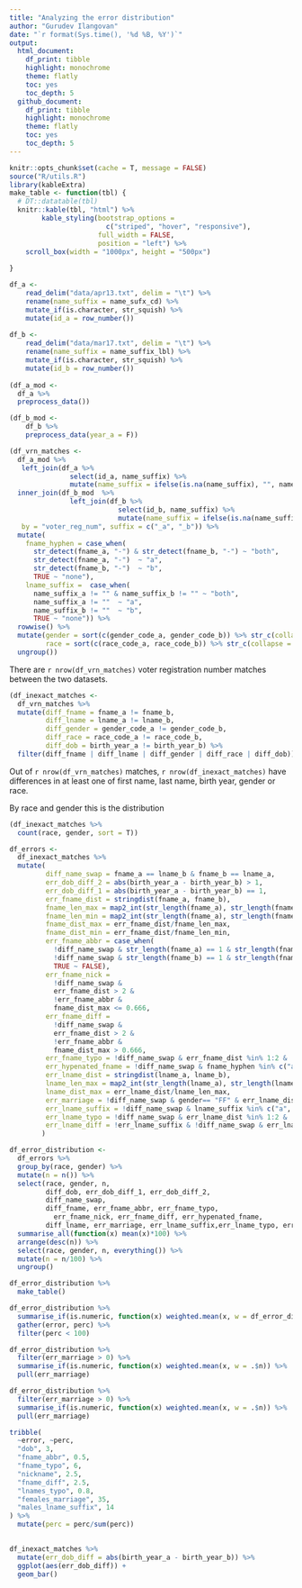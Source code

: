 ```yaml
---
title: "Analyzing the error distribution"
author: "Gurudev Ilangovan"
date: "`r format(Sys.time(), '%d %B, %Y')`"
output: 
  html_document: 
    df_print: tibble
    highlight: monochrome
    theme: flatly
    toc: yes
    toc_depth: 5
  github_document:
    df_print: tibble
    highlight: monochrome
    theme: flatly
    toc: yes
    toc_depth: 5
---
```


```r
knitr::opts_chunk$set(cache = T, message = FALSE)
source("R/utils.R")
library(kableExtra)
make_table <- function(tbl) {
  # DT::datatable(tbl)
  knitr::kable(tbl, "html") %>%
        kable_styling(bootstrap_options =
                        c("striped", "hover", "responsive"),
                      full_width = FALSE,
                      position = "left") %>% 
    scroll_box(width = "1000px", height = "500px")
    
}
```


```r
df_a <- 
    read_delim("data/apr13.txt", delim = "\t") %>% 
    rename(name_suffix = name_sufx_cd) %>% 
    mutate_if(is.character, str_squish) %>% 
    mutate(id_a = row_number())
  
df_b <- 
    read_delim("data/mar17.txt", delim = "\t") %>% 
    rename(name_suffix = name_suffix_lbl) %>% 
    mutate_if(is.character, str_squish) %>% 
    mutate(id_b = row_number())
  
(df_a_mod <- 
  df_a %>% 
  preprocess_data())

(df_b_mod <- 
    df_b %>% 
    preprocess_data(year_a = F))
```

```r
(df_vrn_matches <- 
  df_a_mod %>% 
   left_join(df_a %>% 
               select(id_a, name_suffix) %>% 
               mutate(name_suffix = ifelse(is.na(name_suffix), "", name_suffix))) %>% 
  inner_join(df_b_mod  %>% 
               left_join(df_b %>% 
                           select(id_b, name_suffix) %>% 
                           mutate(name_suffix = ifelse(is.na(name_suffix), "", name_suffix))),
   by = "voter_reg_num", suffix = c("_a", "_b")) %>% 
  mutate(
    fname_hyphen = case_when(
      str_detect(fname_a, "-") & str_detect(fname_b, "-") ~ "both",
      str_detect(fname_a, "-")  ~ "a",
      str_detect(fname_b, "-")  ~ "b",
      TRUE ~ "none"),
    lname_suffix =  case_when(
      name_suffix_a != "" & name_suffix_b != "" ~ "both",
      name_suffix_a != ""  ~ "a",
      name_suffix_b != ""  ~ "b",
      TRUE ~ "none")) %>%
  rowwise() %>% 
  mutate(gender = sort(c(gender_code_a, gender_code_b)) %>% str_c(collapse = ""),
         race = sort(c(race_code_a, race_code_b)) %>% str_c(collapse = "")) %>% 
  ungroup())
```

There are `r nrow(df_vrn_matches)` voter registration number matches between the two datasets. 


```r
(df_inexact_matches <- 
  df_vrn_matches %>% 
  mutate(diff_fname = fname_a != fname_b,
         diff_lname = lname_a != lname_b,
         diff_gender = gender_code_a != gender_code_b,
         diff_race = race_code_a != race_code_b,
         diff_dob = birth_year_a != birth_year_b) %>% 
  filter(diff_fname | diff_lname | diff_gender | diff_race | diff_dob))
```

Out of `r nrow(df_vrn_matches)` matches, `r nrow(df_inexact_matches)` have differences in at least one of first name, last name, birth year, gender or race. 

By race and gender this is the distribution
```r
(df_inexact_matches %>% 
  count(race, gender, sort = T))
```


```r
df_errors <- 
  df_inexact_matches %>% 
  mutate(
         diff_name_swap = fname_a == lname_b & fname_b == lname_a,
         err_dob_diff_2 = abs(birth_year_a - birth_year_b) > 1,
         err_dob_diff_1 = abs(birth_year_a - birth_year_b) == 1,
         err_fname_dist = stringdist(fname_a, fname_b),
         fname_len_max = map2_int(str_length(fname_a), str_length(fname_b), max), 
         fname_len_min = map2_int(str_length(fname_a), str_length(fname_b), min), 
         fname_dist_max = err_fname_dist/fname_len_max,
         fname_dist_min = err_fname_dist/fname_len_min,
         err_fname_abbr = case_when(
           !diff_name_swap & str_length(fname_a) == 1 & str_length(fname_b) > 2 ~ TRUE, 
           !diff_name_swap & str_length(fname_b) == 1 & str_length(fname_a) > 2 ~ TRUE, 
           TRUE ~ FALSE),
         err_fname_nick = 
           !diff_name_swap & 
           err_fname_dist > 2 & 
           !err_fname_abbr & 
           fname_dist_max <= 0.666,
         err_fname_diff = 
           !diff_name_swap & 
           err_fname_dist > 2 & 
           !err_fname_abbr & 
           fname_dist_max > 0.666,
         err_fname_typo = !diff_name_swap & err_fname_dist %in% 1:2 & !err_fname_abbr,
         err_hypenated_fname = !diff_name_swap & fname_hyphen %in% c("a", "b"),
         err_lname_dist = stringdist(lname_a, lname_b),
         lname_len_max = map2_int(str_length(lname_a), str_length(lname_b), max), 
         lname_dist_max = err_lname_dist/lname_len_max,
         err_marriage = !diff_name_swap & gender== "FF" & err_lname_dist > 2,
         err_lname_suffix = !diff_name_swap & lname_suffix %in% c("a", "b"),
         err_lname_typo = !diff_name_swap & err_lname_dist %in% 1:2 & !err_lname_suffix,
         err_lname_diff = !err_lname_suffix & !diff_name_swap & err_lname_dist > 2 
        )

df_error_distribution <- 
  df_errors %>% 
  group_by(race, gender) %>% 
  mutate(n = n()) %>% 
  select(race, gender, n,
         diff_dob, err_dob_diff_1, err_dob_diff_2, 
         diff_name_swap,
         diff_fname, err_fname_abbr, err_fname_typo, 
           err_fname_nick, err_fname_diff, err_hypenated_fname,
         diff_lname, err_marriage, err_lname_suffix,err_lname_typo, err_lname_diff) %>% 
  summarise_all(function(x) mean(x)*100) %>% 
  arrange(desc(n)) %>% 
  select(race, gender, n, everything()) %>% 
  mutate(n = n/100) %>% 
  ungroup()

df_error_distribution %>% 
  make_table()

df_error_distribution %>% 
  summarise_if(is.numeric, function(x) weighted.mean(x, w = df_error_distribution$n)) %>% 
  gather(error, perc) %>% 
  filter(perc < 100)

df_error_distribution %>% 
  filter(err_marriage > 0) %>% 
  summarise_if(is.numeric, function(x) weighted.mean(x, w = .$n)) %>% 
  pull(err_marriage)

df_error_distribution %>% 
  filter(err_marriage > 0) %>% 
  summarise_if(is.numeric, function(x) weighted.mean(x, w = .$n)) %>% 
  pull(err_marriage)
```

```r
tribble(
  ~error, ~perc,
  "dob", 3,
  "fname_abbr", 0.5,
  "fname_typo", 6, 
  "nickname", 2.5,
  "fname_diff", 2.5,
  "lnames_typo", 0.8,
  "females_marriage", 35,
  "males_lname_suffix", 14
) %>% 
  mutate(perc = perc/sum(perc))
  
```



```r
df_inexact_matches %>% 
  mutate(err_dob_diff = abs(birth_year_a - birth_year_b)) %>% 
  ggplot(aes(err_dob_diff)) +
  geom_bar()
```

